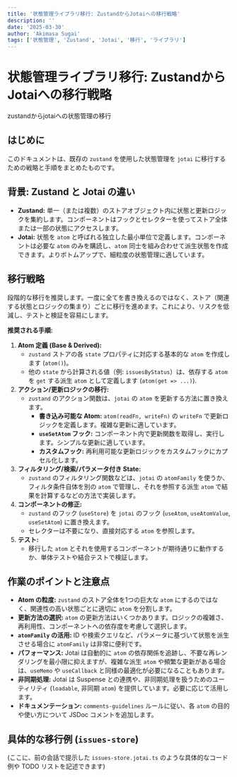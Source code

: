 ```yaml
---
title: '状態管理ライブラリ移行: ZustandからJotaiへの移行戦略'
description: ''
date: '2025-03-30'
author: 'Akimasa Sugai'
tags: ['状態管理', 'Zustand', 'Jotai', '移行', 'ライブラリ']
---
```


# 状態管理ライブラリ移行: ZustandからJotaiへの移行戦略

zustandからjotaiへの状態管理の移行

## はじめに

このドキュメントは、既存の `zustand` を使用した状態管理を `jotai` に移行するための戦略と手順をまとめたものです。

## 背景: Zustand と Jotai の違い

*   **Zustand:** 単一（または複数）のストアオブジェクト内に状態と更新ロジックを集約します。コンポーネントはフックとセレクターを使ってストア全体または一部の状態にアクセスします。
*   **Jotai:** 状態を `atom` と呼ばれる独立した最小単位で定義します。コンポーネントは必要な `atom` のみを購読し、`atom` 同士を組み合わせて派生状態を作成できます。よりボトムアップで、細粒度の状態管理に適しています。

## 移行戦略

段階的な移行を推奨します。一度に全てを書き換えるのではなく、ストア（関連する状態とロジックの集まり）ごとに移行を進めます。これにより、リスクを低減し、テストと検証を容易にします。

**推奨される手順:**

1.  **Atom 定義 (Base & Derived):**
    *   `zustand` ストアの各 `state` プロパティに対応する基本的な `atom` を作成します (`atom()`)。
    *   他の `state` から計算される値（例: `issuesByStatus`）は、依存する `atom` を `get` する派生 `atom` として定義します (`atom(get => ...)`).
2.  **アクション/更新ロジックの移行:**
    *   `zustand` のアクション関数は、`jotai` の `atom` を更新する方法に置き換えます。
        *   **書き込み可能な Atom:** `atom(readFn, writeFn)` の `writeFn` で更新ロジックを定義します。複雑な更新に適しています。
        *   **`useSetAtom` フック:** コンポーネント内で更新関数を取得し、実行します。シンプルな更新に適しています。
        *   **カスタムフック:** 再利用可能な更新ロジックをカスタムフックにカプセル化します。
3.  **フィルタリング/検索/パラメータ付き State:**
    *   `zustand` のフィルタリング関数などは、`jotai` の `atomFamily` を使うか、フィルタ条件自体を別の `atom` で管理し、それを参照する派生 `atom` で結果を計算するなどの方法で実装します。
4.  **コンポーネントの修正:**
    *   `zustand` のフック (`useStore`) を `jotai` のフック (`useAtom`, `useAtomValue`, `useSetAtom`) に置き換えます。
    *   セレクターは不要になり、直接対応する `atom` を参照します。
5.  **テスト:**
    *   移行した `atom` とそれを使用するコンポーネントが期待通りに動作するか、単体テストや結合テストで検証します。

## 作業のポイントと注意点

*   **Atom の粒度:** `zustand` のストア全体を1つの巨大な `atom` にするのではなく、関連性の高い状態ごとに適切に `atom` を分割します。
*   **更新方法の選択:** `atom` の更新方法はいくつかあります。ロジックの複雑さ、再利用性、コンポーネントへの依存度を考慮して選択します。
*   **`atomFamily` の活用:** ID や検索クエリなど、パラメータに基づいて状態を派生させる場合に `atomFamily` は非常に便利です。
*   **パフォーマンス:** Jotai は自動的に `atom` の依存関係を追跡し、不要な再レンダリングを最小限に抑えますが、複雑な派生 `atom` や頻繁な更新がある場合は、`useMemo` や `useCallback` と同様の最適化が必要になることもあります。
*   **非同期処理:** Jotai は Suspense との連携や、非同期処理を扱うためのユーティリティ (`loadable`, 非同期 `atom`) を提供しています。必要に応じて活用します。
*   **ドキュメンテーション:** `comments-guidelines` ルールに従い、各 `atom` の目的や使い方について JSDoc コメントを追加します。

## 具体的な移行例 (`issues-store`)

(ここに、前の会話で提示した `issues-store.jotai.ts` のような具体的なコード例や TODO リストを記述できます)
